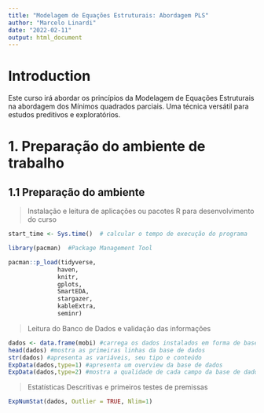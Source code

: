 ---
title: "Modelagem de Equações Estruturais: Abordagem PLS"
author: "Marcelo Linardi"
date: "2022-02-11"
output: html_document
---
   
# Introduction   
    
Este curso irá abordar os princípios da Modelagem de Equações Estruturais na abordagem dos Mínimos quadrados parciais. Uma técnica versátil para estudos preditivos e exploratórios.   
   
   
# 1. Preparação do ambiente de trabalho   
    
    
## 1.1 Preparação do ambiente   
    
> Instalação e leitura de aplicações ou pacotes R para desenvolvimento do curso   

```{r }
start_time <- Sys.time()  # calcular o tempo de execução do programa

library(pacman)  #Package Management Tool

pacman::p_load(tidyverse,
              haven,
              knitr,
              gplots,
              SmartEDA,
              stargazer,
              kableExtra,
              seminr)


```
  
  > Leitura do Banco de Dados e validação das informações
  
```{r}
dados <- data.frame(mobi) #carrega os dados instalados em forma de base de dados
head(dados) #mostra as primeiras linhas da base de dados
str(dados) #apresenta as variáveis, seu tipo e conteúdo
ExpData(dados,type=1) #apresenta um overview da base de dados
ExpData(dados,type=2) #mostra a qualidade de cada campo da base de dados


```
  
  > Estatísticas Descritivas e primeiros testes de premissas   
  
```{r}
ExpNumStat(dados, Outlier = TRUE, Nlim=1)
```
  

